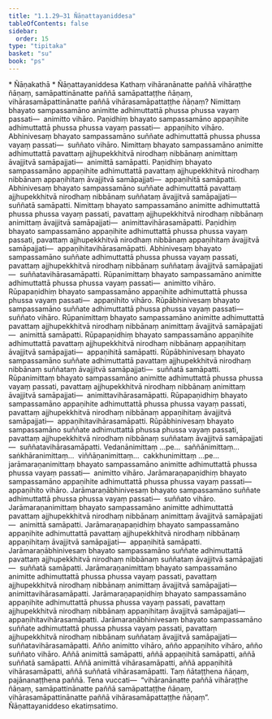 ```yaml
---
title: "1.1.29–31 Ñāṇattayaniddesa"
tableOfContents: false
sidebar:
  order: 15
type: "tipitaka"
basket: "su"
book: "ps"
---
```



<DynamicBreadcrumb />

<Paragraph type="center" book="ps">
* Ñāṇakathā
</Paragraph>

<Paragraph type="center" book="ps">
* Ñāṇattayaniddesa
</Paragraph>

<Division number="78" book="ps">

<Paragraph number="541" book="ps">
Kathaṃ vihāranānatte paññā vihāraṭṭhe ñāṇaṃ, samāpattinānatte paññā samāpattaṭṭhe ñāṇaṃ, vihārasamāpattinānatte paññā vihārasamāpattaṭṭhe ñāṇaṃ? Nimittaṃ bhayato sampassamāno animitte adhimuttattā phussa phussa vayaṃ passati—  animitto vihāro. Paṇidhiṃ bhayato sampassamāno appaṇihite adhimuttattā phussa phussa vayaṃ passati—  appaṇihito vihāro. Abhinivesaṃ bhayato sampassamāno suññate adhimuttattā phussa phussa vayaṃ passati—  suññato vihāro.
</Paragraph>

<Paragraph number="542" book="ps">
Nimittaṃ bhayato sampassamāno animitte adhimuttattā pavattaṃ ajjhupekkhitvā nirodhaṃ nibbānaṃ animittaṃ āvajjitvā samāpajjati—  animittā samāpatti. Paṇidhiṃ bhayato sampassamāno appaṇihite adhimuttattā pavattaṃ ajjhupekkhitvā nirodhaṃ nibbānaṃ appaṇihitaṃ āvajjitvā samāpajjati—  appaṇihitā samāpatti. Abhinivesaṃ bhayato sampassamāno suññate adhimuttattā pavattaṃ ajjhupekkhitvā nirodhaṃ nibbānaṃ suññataṃ āvajjitvā samāpajjati—  suññatā samāpatti.
</Paragraph>

<Paragraph number="543" book="ps">
Nimittaṃ bhayato sampassamāno animitte adhimuttattā phussa phussa vayaṃ passati, pavattaṃ ajjhupekkhitvā nirodhaṃ nibbānaṃ animittaṃ āvajjitvā samāpajjati—  animittavihārasamāpatti. Paṇidhiṃ bhayato sampassamāno appaṇihite adhimuttattā phussa phussa vayaṃ passati, pavattaṃ ajjhupekkhitvā nirodhaṃ nibbānaṃ appaṇihitaṃ āvajjitvā samāpajjati—  appaṇihitavihārasamāpatti. Abhinivesaṃ bhayato sampassamāno suññate adhimuttattā phussa phussa vayaṃ passati, pavattaṃ ajjhupekkhitvā nirodhaṃ nibbānaṃ suññataṃ āvajjitvā samāpajjati—  suññatavihārasamāpatti.
</Paragraph>

</Division>
<Division number="79" book="ps">

<Paragraph number="544" book="ps">
Rūpanimittaṃ bhayato sampassamāno animitte adhimuttattā phussa phussa vayaṃ passati—  animitto vihāro. Rūpapaṇidhiṃ bhayato sampassamāno appaṇihite adhimuttattā phussa phussa vayaṃ passati—  appaṇihito vihāro. Rūpābhinivesaṃ bhayato sampassamāno suññate adhimuttattā phussa phussa vayaṃ passati—  suññato vihāro.
</Paragraph>

<Paragraph number="545" book="ps">
Rūpanimittaṃ bhayato sampassamāno animitte adhimuttattā pavattaṃ ajjhupekkhitvā nirodhaṃ nibbānaṃ animittaṃ āvajjitvā samāpajjati—  animittā samāpatti. Rūpapaṇidhiṃ bhayato sampassamāno appaṇihite adhimuttattā pavattaṃ ajjhupekkhitvā nirodhaṃ nibbānaṃ appaṇihitaṃ āvajjitvā samāpajjati—  appaṇihitā samāpatti. Rūpābhinivesaṃ bhayato sampassamāno suññate adhimuttattā pavattaṃ ajjhupekkhitvā nirodhaṃ nibbānaṃ suññataṃ āvajjitvā samāpajjati—  suññatā samāpatti.
</Paragraph>

<Paragraph number="546" book="ps">
Rūpanimittaṃ bhayato sampassamāno animitte adhimuttattā phussa phussa vayaṃ passati, pavattaṃ ajjhupekkhitvā nirodhaṃ nibbānaṃ animittaṃ āvajjitvā samāpajjati—  animittavihārasamāpatti. Rūpapaṇidhiṃ bhayato sampassamāno appaṇihite adhimuttattā phussa phussa vayaṃ passati, pavattaṃ ajjhupekkhitvā nirodhaṃ nibbānaṃ appaṇihitaṃ āvajjitvā samāpajjati—  appaṇihitavihārasamāpatti. Rūpābhinivesaṃ bhayato sampassamāno suññate adhimuttattā phussa phussa vayaṃ passati, pavattaṃ ajjhupekkhitvā nirodhaṃ nibbānaṃ suññataṃ āvajjitvā samāpajjati—  suññatavihārasamāpatti.
</Paragraph>

<Paragraph number="547" book="ps">
Vedanānimittaṃ …pe…  saññānimittaṃ…  saṅkhāranimittaṃ…  viññāṇanimittaṃ…  cakkhunimittaṃ …pe…  jarāmaraṇanimittaṃ bhayato sampassamāno animitte adhimuttattā phussa phussa vayaṃ passati—  animitto vihāro. Jarāmaraṇapaṇidhiṃ bhayato sampassamāno appaṇihite adhimuttattā phussa phussa vayaṃ passati—  appaṇihito vihāro. Jarāmaraṇābhinivesaṃ bhayato sampassamāno suññate adhimuttattā phussa phussa vayaṃ passati—  suññato vihāro.
</Paragraph>

<Paragraph number="548" book="ps">
Jarāmaraṇanimittaṃ bhayato sampassamāno animitte adhimuttattā pavattaṃ ajjhupekkhitvā nirodhaṃ nibbānaṃ animittaṃ āvajjitvā samāpajjati—  animittā samāpatti. Jarāmaraṇapaṇidhiṃ bhayato sampassamāno appaṇihite adhimuttattā pavattaṃ ajjhupekkhitvā nirodhaṃ nibbānaṃ appaṇihitaṃ āvajjitvā samāpajjati—  appaṇihitā samāpatti. Jarāmaraṇābhinivesaṃ bhayato sampassamāno suññate adhimuttattā pavattaṃ ajjhupekkhitvā nirodhaṃ nibbānaṃ suññataṃ āvajjitvā samāpajjati—  suññatā samāpatti.
</Paragraph>

<Paragraph number="549" book="ps">
Jarāmaraṇanimittaṃ bhayato sampassamāno animitte adhimuttattā phussa phussa vayaṃ passati, pavattaṃ ajjhupekkhitvā nirodhaṃ nibbānaṃ animittaṃ āvajjitvā samāpajjati—  animittavihārasamāpatti. Jarāmaraṇapaṇidhiṃ bhayato sampassamāno appaṇihite adhimuttattā phussa phussa vayaṃ passati, pavattaṃ ajjhupekkhitvā nirodhaṃ nibbānaṃ appaṇihitaṃ āvajjitvā samāpajjati—  appaṇihitavihārasamāpatti. Jarāmaraṇābhinivesaṃ bhayato sampassamāno suññate adhimuttattā phussa phussa vayaṃ passati, pavattaṃ ajjhupekkhitvā nirodhaṃ nibbānaṃ suññataṃ āvajjitvā samāpajjati—  suññatavihārasamāpatti. Añño animitto vihāro, añño appaṇihito vihāro, añño suññato vihāro. Aññā animittā samāpatti, aññā appaṇihitā samāpatti, aññā suññatā samāpatti. Aññā animittā vihārasamāpatti, aññā appaṇihitā vihārasamāpatti, aññā suññatā vihārasamāpatti. Taṃ ñātaṭṭhena ñāṇaṃ, pajānanaṭṭhena paññā. Tena vuccati—  “vihāranānatte paññā vihāraṭṭhe ñāṇaṃ, samāpattinānatte paññā samāpattaṭṭhe ñāṇaṃ, vihārasamāpattinānatte paññā vihārasamāpattaṭṭhe ñāṇaṃ”.

</Paragraph>
</Division>

<Paragraph number="550" type="center" book="ps">
Ñāṇattayaniddeso ekatiṃsatimo.
</Paragraph>